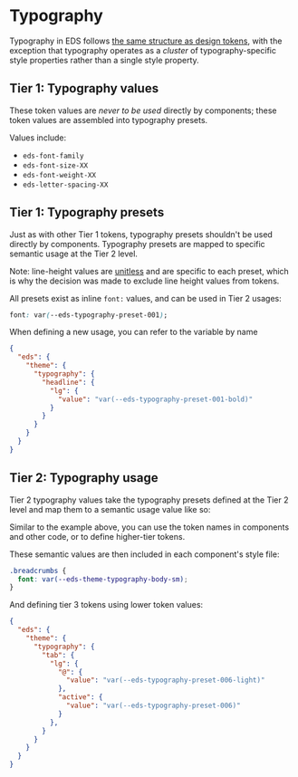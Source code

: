 <Meta title="Documentation/Guidelines/Typography" />

# Typography

Typography in EDS follows [the same structure as design tokens](./?path=/story/documentation-guidelines-tokens--page), with the exception that typography operates as a _cluster_ of typography-specific style properties rather than a single style property.

## Tier 1: Typography values

These token values are _never to be used_ directly by components; these token values are assembled into typography presets.

Values include:

- `eds-font-family`
- `eds-font-size-XX`
- `eds-font-weight-XX`
- `eds-letter-spacing-XX`

## Tier 1: Typography presets

Just as with other Tier 1 tokens, typography presets shouldn't be used directly by components. Typography presets are mapped to specific semantic usage at the Tier 2 level.

Note: line-height values are [unitless](https://developer.mozilla.org/en-US/docs/Web/CSS/line-height#prefer_unitless_numbers_for_line-height_values) and are specific to each preset, which is why the decision was made to exclude line height values from tokens.

All presets exist as inline `font:` values, and can be used in Tier 2 usages:

```css
font: var(--eds-typography-preset-001);
```

When defining a new usage, you can refer to the variable by name

```json
{
  "eds": {
    "theme": {
      "typography": {
        "headline": {
          "lg": {
            "value": "var(--eds-typography-preset-001-bold)"
          }
        }
      }
    }
  }
}
```


## Tier 2: Typography usage

Tier 2 typography values take the typography presets defined at the Tier 2 level and map them to a semantic usage value like so:

Similar to the example above, you can use the token names in components and other code, or to define higher-tier tokens.

These semantic values are then included in each component's style file:

```css
.breadcrumbs {
  font: var(--eds-theme-typography-body-sm);
}
```

And defining tier 3 tokens using lower token values:

```json
{
  "eds": {
    "theme": {
      "typography": {
        "tab": {
          "lg": {
            "@": {
              "value": "var(--eds-typography-preset-006-light)"
            },
            "active": {
              "value": "var(--eds-typography-preset-006)"
            }
          },
        }
      }
    }
  }
}
```
